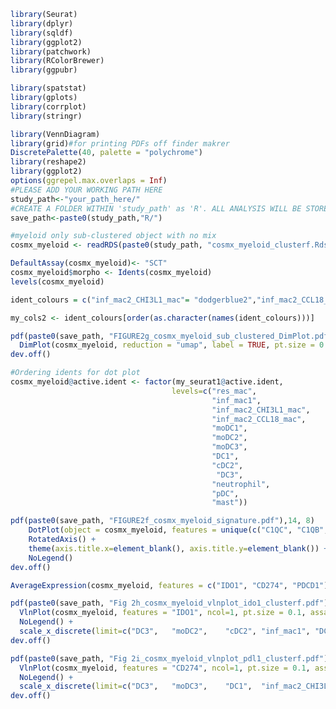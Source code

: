 ```r
library(Seurat)
library(dplyr)
library(sqldf)
library(ggplot2)
library(patchwork)
library(RColorBrewer)
library(ggpubr)

library(spatstat)
library(gplots)
library(corrplot)
library(stringr)

library(VennDiagram)
library(grid)#for printing PDFs off finder makrer
DiscretePalette(40, palette = "polychrome")
library(reshape2)
library(ggplot2)
options(ggrepel.max.overlaps = Inf)
#PLEASE ADD YOUR WORKING PATH HERE
study_path<-"your_path_here/"
#CREATE A FOLDER WITHIN 'study_path' as 'R'. ALL ANALYSIS WILL BE STORED HERE
save_path<-paste0(study_path,"R/")
```


```r
#myeloid only sub-clustered object with no mix
cosmx_myeloid <- readRDS(paste0(study_path, "cosmx_myeloid_clusterf.Rds"))
```

```r
DefaultAssay(cosmx_myeloid)<- "SCT"
cosmx_myeloid$morpho <- Idents(cosmx_myeloid)
levels(cosmx_myeloid)

ident_colours = c("inf_mac2_CHI3L1_mac"= "dodgerblue2","inf_mac2_CCL18_mac"= "#E31A1C","moDC2"="darkorange4","inf_mac1"="green4","pDC"= "#0000CD","cDC2"= "purple","moDC1"="#FF7F00" ,"res_mac"= "brown","DC3"= "gold1","neutrophil" = "#FA8072", "DC1"= "darkturquoise","moDC3"="#00BFFF", "mast"="#00FF00")

my_cols2 <- ident_colours[order(as.character(names(ident_colours)))]

pdf(paste0(save_path, "FIGURE2g_cosmx_myeloid_sub_clustered_DimPlot.pdf"))
  DimPlot(cosmx_myeloid, reduction = "umap", label = TRUE, pt.size = 0.8, shuffle = TRUE, label.box = TRUE, repel = TRUE, cols = my_cols2) + NoLegend()
dev.off()

#Ordering idents for dot plot
cosmx_myeloid@active.ident <- factor(my_seurat1@active.ident, 
                                    levels=c("res_mac",
                                             "inf_mac1",
                                             "inf_mac2_CHI3L1_mac", 
                                             "inf_mac2_CCL18_mac",
                                             "moDC1",
                                             "moDC2",
                                             "moDC3",
                                             "DC1",
                                             "cDC2",
                                              "DC3",
                                             "neutrophil",  
                                             "pDC",
                                             "mast"))

pdf(paste0(save_path, "FIGURE2f_cosmx_myeloid_signature.pdf"),14, 8)
    DotPlot(object = cosmx_myeloid, features = unique(c("C1QC", "C1QB","CD68", "LYZ","SELENOP","SLC40A1","CD163", "CXCL12","CXCL9","IL1B","CXCL10", "CHI3L1",	"PTGDS",	"GPNMB","CCL18","MT2A","CXCL3", "CXCL8", "ITGAM", "DUSP1", "CLEC12A", "CLEC5A","CLEC4E", "MARCO", "NR1H3","CD80","ITGAX","CCL8","CLEC7A","CSF1R", "CLEC10A","CIITA","CD40", "CCR7", "LAMP3", "CD274", "IDO1", "PDCD1LG2", "CD83", "CD86", "CCL19", "SPP1","CLEC5A","KRT6A","KRT6C", "MIF", "PLAC8","S100B","HSP90B1","JCHAIN", "TPSB2", "TPSAB1")))+ 
    RotatedAxis() + 
    theme(axis.title.x=element_blank(), axis.title.y=element_blank()) + 
    NoLegend() 
dev.off()

AverageExpression(cosmx_myeloid, features = c("IDO1", "CD274", "PDCD1"))

pdf(paste0(save_path, "Fig 2h_cosmx_myeloid_vlnplot_ido1_clusterf.pdf"),5,4)
  VlnPlot(cosmx_myeloid, features = "IDO1", ncol=1, pt.size = 0.1, assay = "SCT", cols = my_cols2,raster = FALSE) + 
  NoLegend() + 
  scale_x_discrete(limit=c("DC3",	"moDC2",	"cDC2",	"inf_mac1",	"DC1")) 
dev.off()

pdf(paste0(save_path, "Fig 2i_cosmx_myeloid_vlnplot_pdl1_clusterf.pdf"),5,4)
  VlnPlot(cosmx_myeloid, features = "CD274", ncol=1, pt.size = 0.1, assay = "SCT", cols = my_cols2,raster = FALSE) + 
  NoLegend() + 
  scale_x_discrete(limit=c("DC3",	"moDC3",	"DC1",	"inf_mac2_CHI3L1_mac", "moDC1")) 
dev.off()
```
